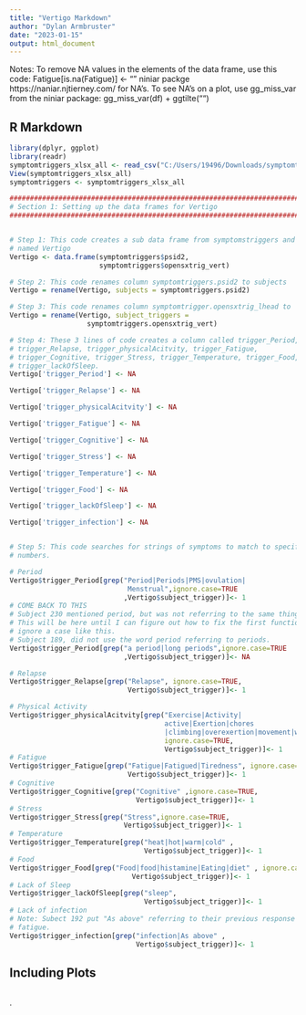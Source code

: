 ---
title: "Vertigo Markdown"
author: "Dylan Armbruster"
date: "2023-01-15"
output: html_document
---
Notes:
To remove NA values in the elements of the data frame, use this code:
Fatigue[is.na(Fatigue)] <- ""
niniar packge https://naniar.njtierney.com/ for NA's.
To see NA's on a plot, use gg_miss_var from the niniar package:
gg_miss_var(df) + ggtilte("")

## R Markdown

```{r}
library(dplyr, ggplot)
library(readr)
symptomtriggers_xlsx_all <- read_csv("C:/Users/19496/Downloads/symptomtriggers.xlsx - all.csv")
View(symptomtriggers_xlsx_all)
symptomtriggers <- symptomtriggers_xlsx_all

################################################################################
# Section 1: Setting up the data frames for Vertigo
################################################################################


# Step 1: This code creates a sub data frame from symptomstriggers and is
# named Vertigo
Vertigo <- data.frame(symptomtriggers$psid2, 
                      symptomtriggers$opensxtrig_vert)

# Step 2: This code renames column symptomtriggers.psid2 to subjects 
Vertigo = rename(Vertigo, subjects = symptomtriggers.psid2)

# Step 3: This code renames column symptomtrigger.opensxtrig_lhead to 
Vertigo = rename(Vertigo, subject_triggers = 
                   symptomtriggers.opensxtrig_vert)

# Step 4: These 3 lines of code creates a column called trigger_Period,
# trigger_Relapse, trigger_physicalAcitvity, trigger_Fatigue,           
# trigger_Cognitive, trigger_Stress, trigger_Temperature, trigger_Food, 
# trigger_lackOfSleep.                                                  
Vertigo['trigger_Period'] <- NA

Vertigo['trigger_Relapse'] <- NA

Vertigo['trigger_physicalAcitvity'] <- NA

Vertigo['trigger_Fatigue'] <- NA

Vertigo['trigger_Cognitive'] <- NA

Vertigo['trigger_Stress'] <- NA

Vertigo['trigger_Temperature'] <- NA

Vertigo['trigger_Food'] <- NA

Vertigo['trigger_lackOfSleep'] <- NA

Vertigo['trigger_infection'] <- NA


# Step 5: This code searches for strings of symptoms to match to specific coded
# numbers.                                                                     

# Period  
Vertigo$trigger_Period[grep("Period|Periods|PMS|ovulation|
                             Menstrual",ignore.case=TRUE
                            ,Vertigo$subject_trigger)]<- 1
# COME BACK TO THIS
# Subject 230 mentioned period, but was not referring to the same thing.
# This will be here until I can figure out how to fix the first function to 
# ignore a case like this.
# Subject 189, did not use the word period referring to periods.
Vertigo$trigger_Period[grep("a period|long periods",ignore.case=TRUE
                            ,Vertigo$subject_trigger)]<- NA

# Relapse 
Vertigo$trigger_Relapse[grep("Relapse", ignore.case=TRUE,
                             Vertigo$subject_trigger)]<- 1

# Physical Activity 
Vertigo$trigger_physicalAcitvity[grep("Exercise|Activity|
                                      active|Exertion|chores
                                      |climbing|overexertion|movement|walking",
                                      ignore.case=TRUE,
                                      Vertigo$subject_trigger)]<- 1
# Fatigue
Vertigo$trigger_Fatigue[grep("Fatigue|Fatigued|Tiredness", ignore.case=TRUE,
                             Vertigo$subject_trigger)]<- 1
# Cognitive
Vertigo$trigger_Cognitive[grep("Cognitive" ,ignore.case=TRUE,
                               Vertigo$subject_trigger)]<- 1
# Stress
Vertigo$trigger_Stress[grep("Stress",ignore.case=TRUE,
                            Vertigo$subject_trigger)]<- 1
# Temperature
Vertigo$trigger_Temperature[grep("heat|hot|warm|cold" ,
                                 Vertigo$subject_trigger)]<- 1
# Food
Vertigo$trigger_Food[grep("Food|food|histamine|Eating|diet" , ignore.case=TRUE,
                              Vertigo$subject_trigger)]<- 1
# Lack of Sleep
Vertigo$trigger_lackOfSleep[grep("sleep",
                                 Vertigo$subject_trigger)]<- 1
# Lack of infection
# Note: Subect 192 put "As above" referring to their previous response in 
# fatigue.
Vertigo$trigger_infection[grep("infection|As above" ,
                               Vertigo$subject_trigger)]<- 1

```

## Including Plots


```{r pressure, echo=FALSE}

```
.
